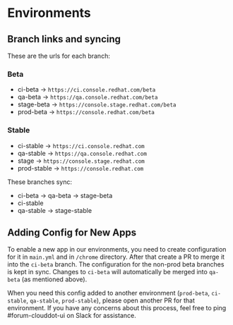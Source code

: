 # Environments

## Branch links and syncing

These are the urls for each branch:

### Beta

* ci-beta -> `https://ci.console.redhat.com/beta`
* qa-beta -> `https://qa.console.redhat.com/beta`
* stage-beta -> `https://console.stage.redhat.com/beta`
* prod-beta -> `https://console.redhat.com/beta`

### Stable

* ci-stable -> `https://ci.console.redhat.com`
* qa-stable -> `https://qa.console.redhat.com`
* stage -> `https://console.stage.redhat.com`
* prod-stable -> `https://console.redhat.com`

These branches sync:

* ci-beta -> qa-beta -> stage-beta
* ci-stable
* qa-stable -> stage-stable

## Adding Config for New Apps

To enable a new app in our environments, you need to create configuration for it in `main.yml` and in `/chrome` directory. After that create a PR to merge it into the `ci-beta` branch. The configuration for the non-prod beta branches is kept in sync. Changes to `ci-beta` will automatically be merged into `qa-beta` (as mentioned above).

When you need this config added to another environment (`prod-beta`, `ci-stable`, `qa-stable`, `prod-stable`), please open another PR for that environment. If you have any concerns about this process, feel free to ping #forum-clouddot-ui on Slack for assistance.

